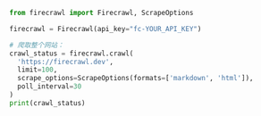 ```python Python
from firecrawl import Firecrawl, ScrapeOptions

firecrawl = Firecrawl(api_key="fc-YOUR_API_KEY")

# 爬取整个网站：
crawl_status = firecrawl.crawl(
  'https://firecrawl.dev', 
  limit=100, 
  scrape_options=ScrapeOptions(formats=['markdown', 'html']),
  poll_interval=30
)
print(crawl_status)
```
